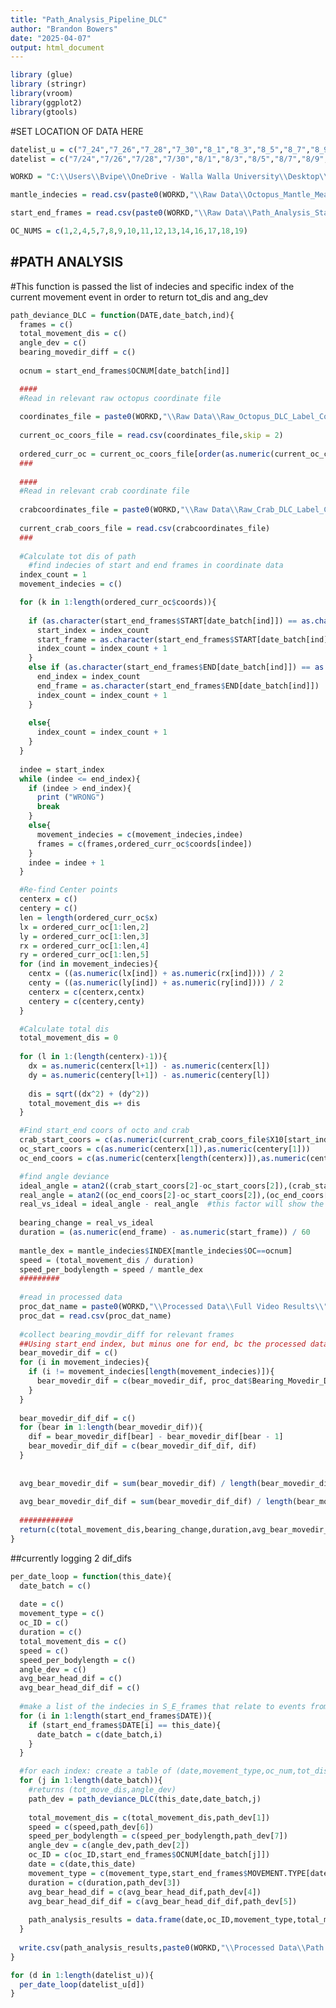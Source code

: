 ```yaml
---
title: "Path_Analysis_Pipeline_DLC"
author: "Brandon Bowers"
date: "2025-04-07"
output: html_document
---
```

```r
library (glue)
library (stringr)
library(vroom)
library(ggplot2)
library(gtools)
```

#SET LOCATION OF DATA HERE
```r
datelist_u = c("7_24","7_26","7_28","7_30","8_1","8_3","8_5","8_7","8_9","8_11","8_13","8_15","8_17")
datelist = c("7/24","7/26","7/28","7/30","8/1","8/3","8/5","8/7","8/9","8/11","8/13","8/15","8/17")

WORKD = "C:\\Users\\Bvipe\\OneDrive - Walla Walla University\\Desktop\\Bowers_2025_Octopus_Vestibular"

mantle_indecies = read.csv(paste0(WORKD,"\\Raw Data\\Octopus_Mantle_Measurements\\Mantle Indecies.csv"))

start_end_frames = read.csv(paste0(WORKD,"\\Raw Data\\Path_Analysis_Start_End_Frames.csv"))

OC_NUMS = c(1,2,4,5,7,8,9,10,11,12,13,14,16,17,18,19)
```

#PATH ANALYSIS
-----------------------------------------------------------------------------------------------------------------------------------------------------

#This function is passed the list of indecies and specific index of the current movement event in order to return tot_dis and ang_dev
```r
path_deviance_DLC = function(DATE,date_batch,ind){
  frames = c()
  total_movement_dis = c()
  angle_dev = c()
  bearing_movedir_diff = c()
  
  ocnum = start_end_frames$OCNUM[date_batch[ind]]

  ####
  #Read in relevant raw octopus coordinate file
  
  coordinates_file = paste0(WORKD,"\\Raw Data\\Raw_Octopus_DLC_Label_Coordinates\\",DATE,"\\",DATE,"_","O",ocnum," - Made with ClipchampDLC_Resnet50_Fin_OCEEM_Attempt_1_9Jan9shuffle1_snapshot_180.csv")
  
  current_oc_coors_file = read.csv(coordinates_file,skip = 2)
  
  ordered_curr_oc = current_oc_coors_file[order(as.numeric(current_oc_coors_file$coords)),]
  ###
  
  ####
  #Read in relevant crab coordinate file
  
  crabcoordinates_file = paste0(WORKD,"\\Raw Data\\Raw_Crab_DLC_Label_Coordinates\\",DATE,"\\",DATE,"_","O",ocnum," - Made with ClipchampDLC_Resnet50_Thesis_Crab_9_25Sep25shuffle1_snapshot_010.csv")
  
  current_crab_coors_file = read.csv(crabcoordinates_file)
  ###
  
  #Calculate tot dis of path
    #find indecies of start and end frames in coordinate data
  index_count = 1
  movement_indecies = c()

  for (k in 1:length(ordered_curr_oc$coords)){
    
    if (as.character(start_end_frames$START[date_batch[ind]]) == as.character(ordered_curr_oc$coords[k])){
      start_index = index_count
      start_frame = as.character(start_end_frames$START[date_batch[ind]])
      index_count = index_count + 1
    }
    else if (as.character(start_end_frames$END[date_batch[ind]]) == as.character(ordered_curr_oc$coords[k])){
      end_index = index_count
      end_frame = as.character(start_end_frames$END[date_batch[ind]])
      index_count = index_count + 1
    }
    
    else{
      index_count = index_count + 1
    }
  }
 
  indee = start_index
  while (indee <= end_index){
    if (indee > end_index){
      print ("WRONG")
      break
    }
    else{
      movement_indecies = c(movement_indecies,indee) 
      frames = c(frames,ordered_curr_oc$coords[indee])
    }
    indee = indee + 1
  } 

  #Re-find Center points
  centerx = c()
  centery = c()
  len = length(ordered_curr_oc$x)
  lx = ordered_curr_oc[1:len,2]
  ly = ordered_curr_oc[1:len,3]
  rx = ordered_curr_oc[1:len,4]
  ry = ordered_curr_oc[1:len,5]
  for (ind in movement_indecies){
    centx = ((as.numeric(lx[ind]) + as.numeric(rx[ind]))) / 2
    centy = ((as.numeric(ly[ind]) + as.numeric(ry[ind]))) / 2
    centerx = c(centerx,centx)
    centery = c(centery,centy)
  }

  #Calculate total dis
  total_movement_dis = 0
  
  for (l in 1:(length(centerx)-1)){
    dx = as.numeric(centerx[l+1]) - as.numeric(centerx[l])
    dy = as.numeric(centery[l+1]) - as.numeric(centery[l])
  
    dis = sqrt((dx^2) + (dy^2))
    total_movement_dis =+ dis
  }

  #Find start_end coors of octo and crab
  crab_start_coors = c(as.numeric(current_crab_coors_file$X10[start_index]),as.numeric(current_crab_coors_file$Y10[start_index]))
  oc_start_coors = c(as.numeric(centerx[1]),as.numeric(centery[1]))
  oc_end_coors = c(as.numeric(centerx[length(centerx)]),as.numeric(centery[length(centery)]))

  #find angle deviance
  ideal_angle = atan2((crab_start_coors[2]-oc_start_coors[2]),(crab_start_coors[1]-oc_start_coors[1]))
  real_angle = atan2((oc_end_coors[2]-oc_start_coors[2]),(oc_end_coors[1]-oc_start_coors[1]))
  real_vs_ideal = ideal_angle - real_angle  #this factor will show the direction to which the real was left or right of ideal
  
  bearing_change = real_vs_ideal
  duration = (as.numeric(end_frame) - as.numeric(start_frame)) / 60
  
  mantle_dex = mantle_indecies$INDEX[mantle_indecies$OC==ocnum]
  speed = (total_movement_dis / duration)
  speed_per_bodylength = speed / mantle_dex
  #########
  
  #read in processed data
  proc_dat_name = paste0(WORKD,"\\Processed Data\\Full Video Results\\",DATE,"\\Processed_",DATE,"_O",ocnum,".csv")
  proc_dat = read.csv(proc_dat_name)
  
  #collect bearing_movdir_diff for relevant frames
  ##Using start_end index, but minus one for end, bc the processed data represents differences between two frames
  bear_movedir_dif = c()
  for (i in movement_indecies){
    if (i != movement_indecies[length(movement_indecies)]){
      bear_movedir_dif = c(bear_movedir_dif, proc_dat$Bearing_Movedir_Dif[i])
    } 
  }
  
  bear_movedir_dif_dif = c()
  for (bear in 1:length(bear_movedir_dif)){
    dif = bear_movedir_dif[bear] - bear_movedir_dif[bear - 1]
    bear_movedir_dif_dif = c(bear_movedir_dif_dif, dif)
  }
    
  
  avg_bear_movedir_dif = sum(bear_movedir_dif) / length(bear_movedir_dif)
  
  avg_bear_movedir_dif_dif = sum(bear_movedir_dif_dif) / length(bear_movedir_dif_dif)
  
  ############
  return(c(total_movement_dis,bearing_change,duration,avg_bear_movedir_dif,avg_bear_movedir_dif_dif,speed,speed_per_bodylength))
}
```

##currently logging 2 dif_difs

```r
per_date_loop = function(this_date){
  date_batch = c()
  
  date = c()
  movement_type = c()
  oc_ID = c()
  duration = c()
  total_movement_dis = c()
  speed = c()
  speed_per_bodylength = c()
  angle_dev = c()
  avg_bear_head_dif = c()
  avg_bear_head_dif_dif = c()
  
  #make a list of the indecies in S_E_frames that relate to events from current date
  for (i in 1:length(start_end_frames$DATE)){
    if (start_end_frames$DATE[i] == this_date){
      date_batch = c(date_batch,i)
    }
  }

  #for each index: create a table of (date,movement_type,oc_num,tot_dis,ang_dev)
  for (j in 1:length(date_batch)){
    #returns (tot_move_dis,angle_dev) 
    path_dev = path_deviance_DLC(this_date,date_batch,j)
    
    total_movement_dis = c(total_movement_dis,path_dev[1])
    speed = c(speed,path_dev[6])
    speed_per_bodylength = c(speed_per_bodylength,path_dev[7])
    angle_dev = c(angle_dev,path_dev[2])
    oc_ID = c(oc_ID,start_end_frames$OCNUM[date_batch[j]])
    date = c(date,this_date)
    movement_type = c(movement_type,start_end_frames$MOVEMENT.TYPE[date_batch[j]])
    duration = c(duration,path_dev[3])
    avg_bear_head_dif = c(avg_bear_head_dif,path_dev[4])
    avg_bear_head_dif_dif = c(avg_bear_head_dif_dif,path_dev[5])
    
    path_analysis_results = data.frame(date,oc_ID,movement_type,total_movement_dis,duration,speed,speed_per_bodylength,angle_dev,avg_bear_head_dif,avg_bear_head_dif_dif)  
  }
  
  write.csv(path_analysis_results,paste0(WORKD,"\\Processed Data\\Path Analysis Results DLC\\PA_Results_DLC_",this_date,".csv"))
}
```

```r
for (d in 1:length(datelist_u)){
  per_date_loop(datelist_u[d])
}
```

